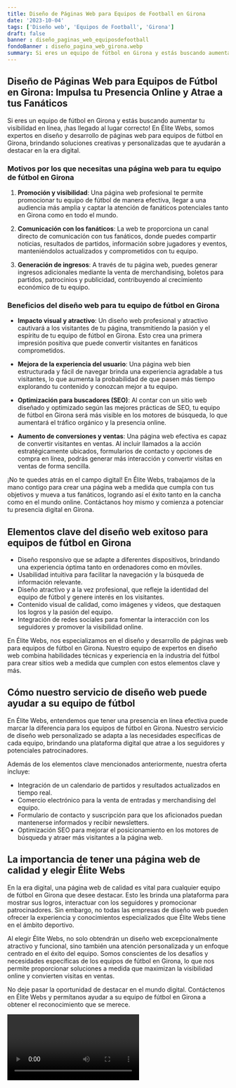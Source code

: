 ```yaml
---
title: Diseño de Páginas Web para Equipos de Football en Girona
date: '2023-10-04'
tags: ['Diseño web', 'Equipos de Football', 'Girona']
draft: false
banner : diseño_paginas_web_equiposdefootball
fondoBanner : diseño_pagina_web_girona.webp
summary: Si eres un equipo de fútbol en Girona y estás buscando aumentar tu visibilidad en línea, ¡has llegado al lugar correcto! En Élite Webs, somos expertos en diseño y desarrollo de páginas web para equipos de fútbol en Girona, brindando soluciones creativas y personalizadas que te ayudarán a destacar en la era digital.
---
```


## Diseño de Páginas Web para Equipos de Fútbol en Girona: Impulsa tu Presencia Online y Atrae a tus Fanáticos

Si eres un equipo de fútbol en Girona y estás buscando aumentar tu visibilidad en línea, ¡has llegado al lugar correcto! En Élite Webs, somos expertos en diseño y desarrollo de páginas web para equipos de fútbol en Girona, brindando soluciones creativas y personalizadas que te ayudarán a destacar en la era digital.

### Motivos por los que necesitas una página web para tu equipo de fútbol en Girona

1. **Promoción y visibilidad**: Una página web profesional te permite promocionar tu equipo de fútbol de manera efectiva, llegar a una audiencia más amplia y captar la atención de fanáticos potenciales tanto en Girona como en todo el mundo.

2. **Comunicación con los fanáticos**: La web te proporciona un canal directo de comunicación con tus fanáticos, donde puedes compartir noticias, resultados de partidos, información sobre jugadores y eventos, manteniéndolos actualizados y comprometidos con tu equipo.

3. **Generación de ingresos**: A través de tu página web, puedes generar ingresos adicionales mediante la venta de merchandising, boletos para partidos, patrocinios y publicidad, contribuyendo al crecimiento económico de tu equipo.

### Beneficios del diseño web para tu equipo de fútbol en Girona

- **Impacto visual y atractivo**: Un diseño web profesional y atractivo cautivará a los visitantes de tu página, transmitiendo la pasión y el espíritu de tu equipo de fútbol en Girona. Esto crea una primera impresión positiva que puede convertir visitantes en fanáticos comprometidos.

- **Mejora de la experiencia del usuario**: Una página web bien estructurada y fácil de navegar brinda una experiencia agradable a tus visitantes, lo que aumenta la probabilidad de que pasen más tiempo explorando tu contenido y conozcan mejor a tu equipo.

- **Optimización para buscadores (SEO)**: Al contar con un sitio web diseñado y optimizado según las mejores prácticas de SEO, tu equipo de fútbol en Girona será más visible en los motores de búsqueda, lo que aumentará el tráfico orgánico y la presencia online.

- **Aumento de conversiones y ventas**: Una página web efectiva es capaz de convertir visitantes en ventas. Al incluir llamados a la acción estratégicamente ubicados, formularios de contacto y opciones de compra en línea, podrás generar más interacción y convertir visitas en ventas de forma sencilla.

¡No te quedes atrás en el campo digital! En Élite Webs, trabajamos de la mano contigo para crear una página web a medida que cumpla con tus objetivos y mueva a tus fanáticos, logrando así el éxito tanto en la cancha como en el mundo online. Contáctanos hoy mismo y comienza a potenciar tu presencia digital en Girona.

<GifSeo />

<Cta />

## Elementos clave del diseño web exitoso para equipos de fútbol en Girona

- Diseño responsivo que se adapte a diferentes dispositivos, brindando una experiencia óptima tanto en ordenadores como en móviles.
- Usabilidad intuitiva para facilitar la navegación y la búsqueda de información relevante.
- Diseño atractivo y a la vez profesional, que refleje la identidad del equipo de fútbol y genere interés en los visitantes.
- Contenido visual de calidad, como imágenes y videos, que destaquen los logros y la pasión del equipo.
- Integración de redes sociales para fomentar la interacción con los seguidores y promover la visibilidad online.

En Élite Webs, nos especializamos en el diseño y desarrollo de páginas web para equipos de fútbol en Girona. Nuestro equipo de expertos en diseño web combina habilidades técnicas y experiencia en la industria del fútbol para crear sitios web a medida que cumplen con estos elementos clave y más.

## Cómo nuestro servicio de diseño web puede ayudar a su equipo de fútbol

En Élite Webs, entendemos que tener una presencia en línea efectiva puede marcar la diferencia para los equipos de fútbol en Girona. Nuestro servicio de diseño web personalizado se adapta a las necesidades específicas de cada equipo, brindando una plataforma digital que atrae a los seguidores y potenciales patrocinadores.

Además de los elementos clave mencionados anteriormente, nuestra oferta incluye:

- Integración de un calendario de partidos y resultados actualizados en tiempo real.
- Comercio electrónico para la venta de entradas y merchandising del equipo.
- Formulario de contacto y suscripción para que los aficionados puedan mantenerse informados y recibir newsletters.
- Optimización SEO para mejorar el posicionamiento en los motores de búsqueda y atraer más visitantes a la página web.

## La importancia de tener una página web de calidad y elegir Élite Webs

En la era digital, una página web de calidad es vital para cualquier equipo de fútbol en Girona que desee destacar. Esto les brinda una plataforma para mostrar sus logros, interactuar con los seguidores y promocionar patrocinadores. Sin embargo, no todas las empresas de diseño web pueden ofrecer la experiencia y conocimientos especializados que Élite Webs tiene en el ámbito deportivo.

Al elegir Élite Webs, no solo obtendrán un diseño web excepcionalmente atractivo y funcional, sino también una atención personalizada y un enfoque centrado en el éxito del equipo. Somos conscientes de los desafíos y necesidades específicas de los equipos de fútbol en Girona, lo que nos permite proporcionar soluciones a medida que maximizan la visibilidad online y convierten visitas en ventas.

No deje pasar la oportunidad de destacar en el mundo digital. Contáctenos en Élite Webs y permítanos ayudar a su equipo de fútbol en Girona a obtener el reconocimiento que se merece.

<Video />

<CtaBot job='Equipos de Football' city='Girona'/>

<Gmaps query='Girona+españa+maps' />